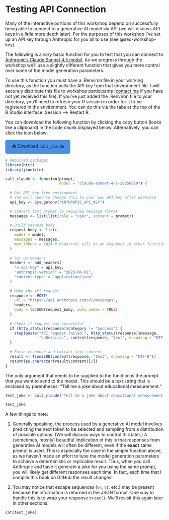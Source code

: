 # Testing API Connection {#sec-test-connect}

Many of the interactive portions of this workshop depend on successfully being able to connect to a generative AI model via API (we will discuss API keys in a _little_ more depth later).
For the purposes of this workshop I've set up an API key through Anthropic for you all to use (see @sec-workshop-key).

The following is a _very_ basic function for you to test that you can connect to [Anthropic's Claude Sonnet 4.5 model](https://www.anthropic.com/news/claude-sonnet-4-5){target="_blank"}. 
As we progress through the workshop we'll use a slightly different function that gives you more control over some of the model generation parameters.

To use this function you must have a .Renviron file in your working directory, as the function pulls the API key from that environment file.
I will securely distribute this file to workshop participants ([contact me](mailto:CRunyon@nbme.org) if you have not yet received this file).
If you've just added the .Renviron file to your directory, you'll need to refresh your R session in order for it to be registered in the environment.
You can do this via the tabs at the top of the R Studio interface: Session --> Restart R.

You can download the following function by clicking the copy button (looks like a clipboard) in the code chunk displayed below.
Alternatively, you can click the icon below:

<a href="downloads/call_claude.R" download style="display: inline-block; padding: 10px 20px; background-color: #4A90E2; color: black; text-decoration: none; border-radius: 5px;">
  📥 Download `call_claude`
</a>

```r

# Required packages
library(httr)
library(jsonlite)

call_claude <- function(prompt,
                        model = "claude-sonnet-4-5-20250929") {
  
  # Get API key from environment
  # You will need to change this to your own API key after workshop
  api_key <- Sys.getenv("ANTHROPIC_API_KEY")

  # Convert text prompt to required message format
  messages <- list(list(role = "user", content = prompt))
  
  # Build request body
  request_body <- list(
    model = model,
    messages = messages,
    max_tokens = 1024 # Required; will be an argument in other functions
  )
  
  # Set up headers
  headers <- add_headers(
    "x-api-key" = api_key,
    "anthropic-version" = "2023-06-01",
    "content-type" = "application/json"
  )
  
  # Make the API request
  response <- POST(
    url = "https://api.anthropic.com/v1/messages",
    headers,
    body = toJSON(request_body, auto_unbox = TRUE)
  )
  
  # Check if request was successful
  if (http_status(response)$category != "Success") {
    stop(paste("API request failed:", http_status(response)$message, 
               "\nDetails:", content(response, "text", encoding = "UTF-8")))
  }
  
  # Parse response and extract text content
  result <- fromJSON(content(response, "text", encoding = "UTF-8"))
  return(as.character(result$content)[2])
}

```

The only argument that needs to be supplied to the function is the prompt that you want to send to the model. 
This should be a text string that is enclosed by parentheses: "Tell me a joke about educational measurement."

```r

test_joke <- call_claude("Tell me a joke about educational measurement.")

test_joke

```

A few things to note:

1. Generally speaking, the process used by a generative AI model involves predicting the next token to be selected and sampling from a distribution of possible options.
(We will discuss ways to control this later.)
A (sometimes, mostly) beautiful implication of this is that responses from generative AI models will often be different, even if the **exact** same prompt is used.
This is especially the case in the simple function above, as we haven't made an effort to tune the model generation parameters to achieve a deterministic or replicable result.
Thus, when _you_ call Anthropic and have it generate a joke for you using the same prompt, you will likely get different responses each time.
In fact, each time that I compile this book on GitHub the result changes!

2. You may notice that escape sequences (`\n`, `\t`, etc.) may be present because the information is returned in the JSON format.
One way to handle this is to wrap your response in `cat()`.
We'll revisit this again later in other sections.

```r

cat(test_joke)

```
